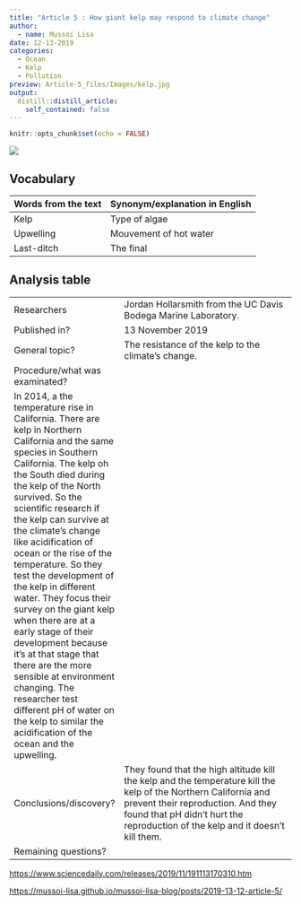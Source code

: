 ```yaml
---
title: "Article 5 : How giant kelp may respond to climate change"
author:
  - name: Mussoi Lisa
date: 12-13-2019
categories:
  - Ocean
  - Kelp
  - Pollution
preview: Article-5_files/Images/kelp.jpg
output:
  distill::distill_article:
    self_contained: false
---
```

```r
knitr::opts_chunk$set(echo = FALSE)
```


![](article-5_files/Images/kelp2.jpg) 


## Vocabulary

| Words from the text | Synonym/explanation in English |
| ------------------- | ------------------------------ |
| Kelp | Type of algae |
| Upwelling | Mouvement of hot water  | 
| Last-ditch | The final|



## Analysis table 

|                              |                                                                     |
| ---------------------------- | ------------------------------------------------------------------- |
| Researchers                  |  Jordan Hollarsmith from the UC Davis Bodega Marine Laboratory.|
| Published in?                |   13 November 2019                                                     |
| General topic?               |  The resistance of the kelp to the climate's change.                       |
| Procedure/what was examinated? |
In 2014, a the temperature rise in California. There are kelp in Northern California and the same species in Southern California. The kelp oh the South died during the kelp of the North survived. So the scientific research if the kelp can survive at the climate’s change like acidification of ocean or the rise of the temperature. So they test the development of the kelp in different water. They focus their survey on the giant kelp when there are at a early stage of their development because it’s at that stage that there are the more sensible at environment changing. The researcher test different pH of water on the kelp to similar the acidification of the ocean and the upwelling.|
| Conclusions/discovery?       | They found that the high altitude kill the kelp and the temperature kill the kelp of the Northern California and prevent their reproduction. And they found that pH didn’t hurt the reproduction of the kelp and it doesn’t kill them.   |
| Remaining questions?         | |

<https://www.sciencedaily.com/releases/2019/11/191113170310.htm>

<https://mussoi-lisa.github.io/mussoi-lisa-blog/posts/2019-13-12-article-5/>

